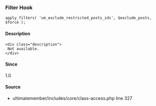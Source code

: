 
### Filter Hook    
    
```
apply_filters( 'um_exclude_restricted_posts_ids', $exclude_posts, $force );
```

#### Description
    <div class="description">
     Not available.
    </div>

#### Since
<div class="description">
1.0
</div>

#### Source
  - <Link href="/developer/files/includes-core-class-access#source-view.327">ultimatemember/includes/core/class-access.php</Link> <Link href="/developer/files/includes-core-class-access#source-view.327">line 327</Link>

